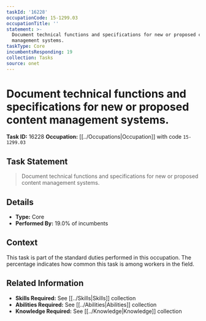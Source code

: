 ```yaml
---
taskId: '16228'
occupationCode: 15-1299.03
occupationTitle: ''
statement: >-
  Document technical functions and specifications for new or proposed content
  management systems.
taskType: Core
incumbentsResponding: 19
collection: Tasks
source: onet
---
```

# Document technical functions and specifications for new or proposed content management systems.

**Task ID:** 16228
**Occupation:** [[../Occupations|Occupation]] with code `15-1299.03`

## Task Statement

> Document technical functions and specifications for new or proposed content management systems.

## Details

- **Type:** Core
- **Performed By:** 19.0% of incumbents

## Context

This task is part of the standard duties performed in this occupation. The percentage indicates how common this task is among workers in the field.

## Related Information

- **Skills Required:** See [[../Skills|Skills]] collection
- **Abilities Required:** See [[../Abilities|Abilities]] collection
- **Knowledge Required:** See [[../Knowledge|Knowledge]] collection
